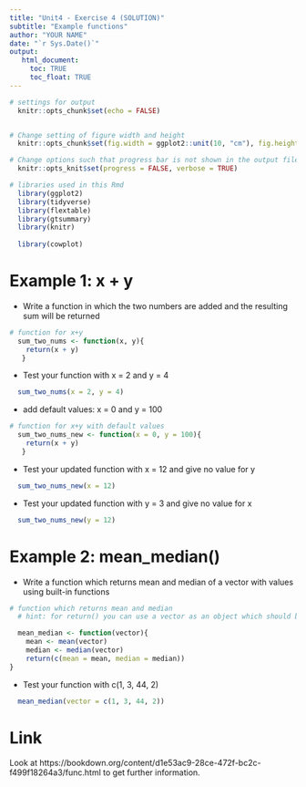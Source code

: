 ```yaml
---
title: "Unit4 - Exercise 4 (SOLUTION)"
subtitle: "Example functions"
author: "YOUR NAME"
date: "`r Sys.Date()`"
output: 
   html_document:
     toc: TRUE
     toc_float: TRUE
---
```


```r
# settings for output
  knitr::opts_chunk$set(echo = FALSE)


# Change setting of figure width and height
  knitr::opts_chunk$set(fig.width = ggplot2::unit(10, "cm"), fig.height = ggplot2::unit(8, "cm"))

# Change options such that progress bar is not shown in the output file <- NEW!!!
  knitr::opts_knit$set(progress = FALSE, verbose = TRUE)

# libraries used in this Rmd
  library(ggplot2)
  library(tidyverse)
  library(flextable)
  library(gtsummary)
  library(knitr)
  
  library(cowplot)
```


# Example 1: x + y
* Write a function in which the two numbers are added and the resulting sum will be returned

```r
# function for x+y
  sum_two_nums <- function(x, y){
    return(x + y)
   } 
```

* Test your function with x = 2 and y = 4

```r
  sum_two_nums(x = 2, y = 4)
```

* add default values: x = 0 and y = 100

```r
# function for x+y with default values 
  sum_two_nums_new <- function(x = 0, y = 100){
    return(x + y)
   } 
```

* Test your updated function with x = 12 and give no value for y
```r
  sum_two_nums_new(x = 12)
```

* Test your updated function with y = 3 and give no value for x
```r
  sum_two_nums_new(y = 12)
```

# Example 2:  mean_median()
* Write a function which returns mean and median of a vector with values using built-in functions
```r
# function which returns mean and median
  # hint: for return() you can use a vector as an object which should be returned

  mean_median <- function(vector){
    mean <- mean(vector)
    median <- median(vector)
    return(c(mean = mean, median = median))
} 
```


* Test your function with c(1, 3, 44, 2)

```r
  mean_median(vector = c(1, 3, 44, 2))
```


# Link
Look at https://bookdown.org/content/d1e53ac9-28ce-472f-bc2c-f499f18264a3/func.html to get further information.